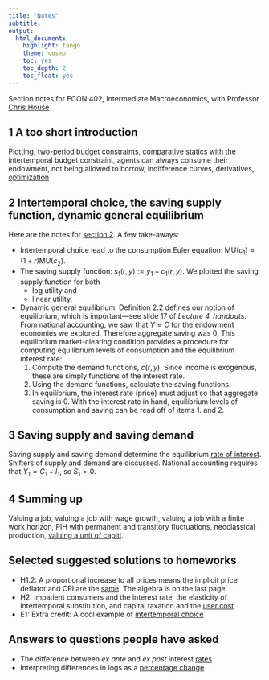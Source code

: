 ```yaml
---
title: "Notes"
subtitle: 
output:
  html_document:
    highlight: tango
    theme: cosmo
    toc: yes
    toc_depth: 2
    toc_float: yes
---
```


<!-- ## Section notes -->
Section notes for ECON 402, Intermediate Macroeconomics, with Professor [Chris House](http://www-personal.umich.edu/~chouse/)

## 1 A too short introduction
Plotting, two-period budget constraints, comparative statics with the intertemporal budget constraint, agents can always consume their endowment, not being allowed to borrow, indifference curves, derivatives, [optimization](https://umich.box.com/s/t3pnjnvzwyiz861fgoabc5glg91vgw1y)

## 2 Intertemporal choice, the saving supply function, dynamic general equilibrium
Here are the notes for [section 2](https://umich.box.com/s/03fuxxit457y7lfas2ti79u5lobmzzye).
A few take-aways:

+ Intertemporal choice lead to the consumption Euler equation: $\text{MU}(c_1) = (1+r) \text{MU}(c_2)$.
+ The saving supply function: $s_1(r,y) := y_1 - c_1(r,y)$.
We plotted the saving supply function for both 
    * log utility and 
    * linear utility.
+ Dynamic general equilibrium.
Definition 2.2 defines our notion of equilibrium, which is important&mdash;see slide 17 of _Lecture 4\_handouts_.
From national accounting, we saw that $Y = C$ for the endowment economies we explored.
Therefore aggregate saving was $0$.
This equilibrium market-clearing condition provides a procedure for computing equilibrium levels of consumption and the equilibrium interest rate:
    1. Compute the demand functions, $c(r,y)$. Since income is exogenous, these are simply functions of the interest rate.
    2. Using the demand functions, calculate the saving functions.
    3. In equilibrium, the interest rate (price) must adjust so that aggregate saving is $0$. With the interest rate in hand, equilibrium levels of consumption and saving can be read off of items 1. and 2.
    
## 3 Saving supply and saving demand    
Saving supply and saving demand determine the equilibrium [rate of interest](https://umich.box.com/s/e2cb48p3z66ywgh7spcgqpr9zhy12k8y).
Shifters of supply and demand are discussed. 
National accounting requires that $Y_1 = C_1 + I_1$, so $S_1 > 0$.
    
## 4 Summing up
Valuing a job, valuing a job with wage growth, valuing a job with a finite work horizon, PIH with permanent and transitory fluctuations, neoclassical production, [valuing a unit of capitl](https://umich.box.com/s/dlnc24jda0xu9sqifl2uicc4cdmzit4l).
    
## Selected suggested solutions to homeworks

+ H1.2: A proportional increase to all prices means the implicit price deflator and CPI are the [same](https://umich.box.com/s/zgqslxkgjlxj82p6a086idm592okocv9). The algebra is on the last page.
+ H2: Impatient consumers and the interest rate, the elasticity of intertemporal substitution, and capital taxation and the [user cost](https://umich.box.com/s/gzugioph33wzzt2sydzamvei23roz75q)
+ E1: Extra credit: A cool example of [intertemporal choice](https://umich.box.com/s/k9ogh1w56zarx7rw3itkz4wfdj8n6i9o)

## Answers to questions people have asked

+ The difference between _ex ante_ and _ex post_ interest [rates](https://richryan.github.io/2018/01/22/ex-ante-ex-post.html)
+ Interpreting differences in logs as a [percentage change](https://umich.box.com/s/b55x084x4dg52s0csoqzmj6n8bqin9xe)